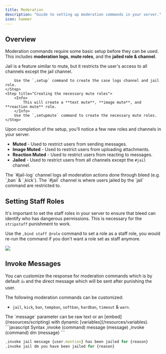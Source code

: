 ```yaml
---
title: Moderation
description: "Guide to setting up moderation commands in your server."
icon: hammer
---
```


## Overview

Moderation commands require some basic setup before they can be used. This includes **moderation logs**, **mute roles**, and the **jailed role & channel**.

<Steps>
    <Step title="Creating the case logs & jail role">
        <Info>
            Jail is a feature similar to mute, but it restricts the user's access to all channels except the jail channel.
        </Info>

        Use the `,setup` command to create the case logs channel and jail role.
    </Step>
    <Step title="Creating the necessary mute roles">
        <Info>
            This will create a **text mute**, **image mute**, and **reaction mute** role.
        </Info>
        Use the `,setupmute` command to create the necessary mute roles.
    </Step>

</Steps>

Upon completion of the setup, you'll notice a few new roles and channels in your server.

- **Muted** - Used to restrict users from sending messages.
- **Image Muted** - Used to restrict users from uploading attachments.
- **Reaction Muted** - Used to restrict users from reacting to messages.
- **Jailed** - Used to restrict users from all channels except the `#jail` channel.

<Info>
  The `#jail-log` channel logs all moderation actions done through bleed (e.g.
  `,ban` & `,kick`). The `#jail` channel is where users jailed by the `jail`
  command are restricted to.
</Info>

## Setting Staff Roles

It's important to set the staff roles in your server to ensure that bleed can identify who has dangerous permissions. This is necessary for the `stripstaff` punishment to work.

Use the `,bind staff @role` command to set a role as a staff role, you would re-run the command if you don't want a role set as staff anymore.

<Frame>
  <img src="/images/security/moderation/staff-role.png" />
</Frame>

## Invoke Messages

You can customize the response for moderation commands which is by default `👍` and the direct message which will be sent after punishing the user.

The following moderation commands can be customized:

- `jail`, `kick`, `ban`, `tempban`, `softban`, `hardban`, `timeout` & `warn`.

<Tip>
The `message` parameter can be raw text or an [embed](/resources/scripting) with dynamic [variables](/resources/variables).
</Tip>
<CodeGroup>
```javascript Syntax
,invoke (command) message (message)
,invoke (command) dm (message)
```

```javascript Example
,invoke jail message {user.mention} has been jailed for {reason}
,invoke jail dm you have been jailed for {reason}
```

</CodeGroup>
